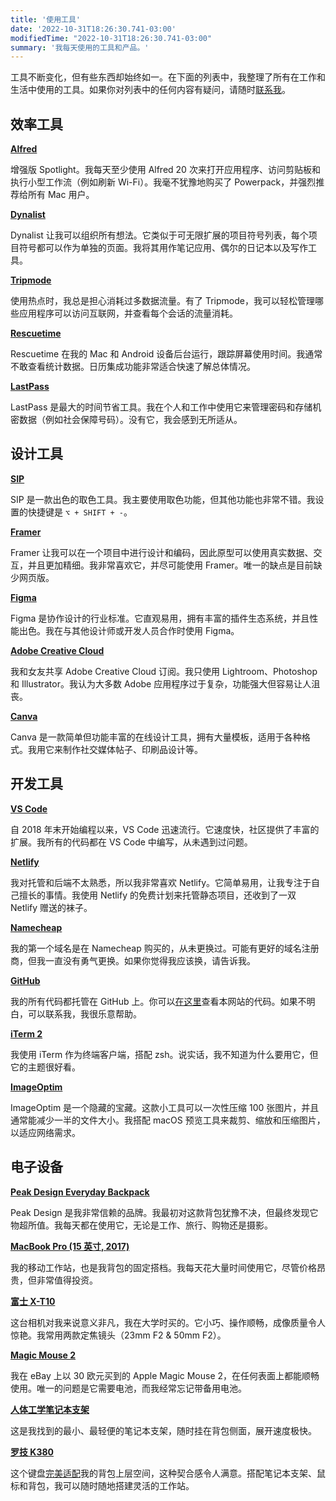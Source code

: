 ```yaml
---
title: '使用工具'
date: '2022-10-31T18:26:30.741-03:00'
modifiedTime: "2022-10-31T18:26:30.741-03:00"
summary: '我每天使用的工具和产品。'
---
```


工具不断变化，但有些东西却始终如一。在下面的列表中，我整理了所有在工作和生活中使用的工具。如果你对列表中的任何内容有疑问，请随时[联系我](mailto:contact@yuricunha.com)。

## 效率工具

**[Alfred](https://www.alfredapp.com/)**  

增强版 Spotlight。我每天至少使用 Alfred 20 次来打开应用程序、访问剪贴板和执行小型工作流（例如刷新 Wi-Fi）。我毫不犹豫地购买了 Powerpack，并强烈推荐给所有 Mac 用户。

**[Dynalist](https://dynalist.io/)**  

Dynalist 让我可以组织所有想法。它类似于可无限扩展的项目符号列表，每个项目符号都可以作为单独的页面。我将其用作笔记应用、偶尔的日记本以及写作工具。

**[Tripmode](https://www.tripmode.ch/)**  

使用热点时，我总是担心消耗过多数据流量。有了 Tripmode，我可以轻松管理哪些应用程序可以访问互联网，并查看每个会话的流量消耗。

**[Rescuetime](https://www.rescuetime.com/)**  

Rescuetime 在我的 Mac 和 Android 设备后台运行，跟踪屏幕使用时间。我通常不敢查看统计数据。日历集成功能非常适合快速了解总体情况。

**[LastPass](https://www.lastpass.com/)**  

LastPass 是最大的时间节省工具。我在个人和工作中使用它来管理密码和存储机密数据（例如社会保障号码）。没有它，我会感到无所适从。

## 设计工具

**[SIP](https://sipapp.io/)**  

SIP 是一款出色的取色工具。我主要使用取色功能，但其他功能也非常不错。我设置的快捷键是 `⌥ + SHIFT + -`。

**[Framer](https://www.framer.com/)**  

Framer 让我可以在一个项目中进行设计和编码，因此原型可以使用真实数据、交互，并且更加精细。我非常喜欢它，并尽可能使用 Framer。唯一的缺点是目前缺少网页版。

**[Figma](https://www.figma.com/)**  

Figma 是协作设计的行业标准。它直观易用，拥有丰富的插件生态系统，并且性能出色。我在与其他设计师或开发人员合作时使用 Figma。

**[Adobe Creative Cloud](https://www.adobe.com/creativecloud.html)**  

我和女友共享 Adobe Creative Cloud 订阅。我只使用 Lightroom、Photoshop 和 Illustrator。我认为大多数 Adobe 应用程序过于复杂，功能强大但容易让人沮丧。

**[Canva](https://www.canva.com/)**  

Canva 是一款简单但功能丰富的在线设计工具，拥有大量模板，适用于各种格式。我用它来制作社交媒体帖子、印刷品设计等。

## 开发工具

**[VS Code](https://code.visualstudio.com/)**  

自 2018 年末开始编程以来，VS Code 迅速流行。它速度快，社区提供了丰富的扩展。我所有的代码都在 VS Code 中编写，从未遇到过问题。

**[Netlify](https://www.netlify.com/)**  

我对托管和后端不太熟悉，所以我非常喜欢 Netlify。它简单易用，让我专注于自己擅长的事情。我使用 Netlify 的免费计划来托管静态项目，还收到了一双 Netlify 赠送的袜子。

**[Namecheap](https://www.namecheap.com/)**  

我的第一个域名是在 Namecheap 购买的，从未更换过。可能有更好的域名注册商，但我一直没有勇气更换。如果你觉得我应该换，请告诉我。

**[GitHub](https://github.com/)**  

我的所有代码都托管在 GitHub 上。你可以[在这里](https://github.com/wirtzdan/new-website)查看本网站的代码。如果不明白，可以联系我，我很乐意帮助。

**[iTerm 2](https://iterm2.com/)**  

我使用 iTerm 作为终端客户端，搭配 zsh。说实话，我不知道为什么要用它，但它的主题很好看。

**[ImageOptim](https://imageoptim.com/mac)**  

ImageOptim 是一个隐藏的宝藏。这款小工具可以一次性压缩 100 张图片，并且通常能减少一半的文件大小。我搭配 macOS 预览工具来裁剪、缩放和压缩图片，以适应网络需求。

## 电子设备

**[Peak Design Everyday Backpack](https://www.peakdesign.com/products/everyday-backpack)**  

Peak Design 是我非常信赖的品牌。我最初对这款背包犹豫不决，但最终发现它物超所值。我每天都在使用它，无论是工作、旅行、购物还是摄影。

**[MacBook Pro (15 英寸, 2017)](https://www.apple.com/shop/buy-mac/macbook-pro)**  

我的移动工作站，也是我背包的固定搭档。我每天花大量时间使用它，尽管价格昂贵，但非常值得投资。

**[富士 X-T10](https://www.fujifilmusa.com/products/digital_cameras/x/fujifilm_x_t10/)**  

这台相机对我来说意义非凡，我在大学时买的。它小巧、操作顺畅，成像质量令人惊艳。我常用两款定焦镜头（23mm F2 & 50mm F2）。

**[Magic Mouse 2](https://www.apple.com/de/shop/product/MLA02Z/A/magic-mouse-2-silber)**  

我在 eBay 上以 30 欧元买到的 Apple Magic Mouse 2，在任何表面上都能顺畅使用。唯一的问题是它需要电池，而我经常忘记带备用电池。

**[人体工学笔记本支架](https://www.amazon.de/dp/B01N99IGMQ/ref=sr_1_5?crid=2XJA82MXCVRRC&keywords=mobiler+laptop+st%C3%A4nder&qid=1573384409&sprefix=mobile+laptop%2Caps%2C200&sr=8-5)**  

这是我找到的最小、最轻便的笔记本支架，随时挂在背包侧面，展开速度极快。

**[罗技 K380](https://www.logitech.com/en-us/product/multi-device-keyboard-k380)**  

这个键盘[完美适配](https://twitter.com/wirtzdan/status/1193482720615243776?s=19)我的背包上层空间，这种契合感令人满意。搭配笔记本支架、鼠标和背包，我可以随时随地搭建灵活的工作站。
